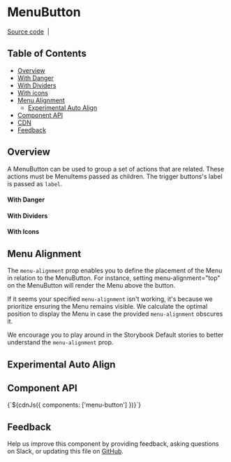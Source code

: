 
<Meta of={MenuButtonStories} />

# MenuButton

[Source code](https://github.com/carbon-design-system/carbon/tree/main/packages/web-components/src/components/menu-button)
&nbsp;|&nbsp;

## Table of Contents

- [Overview](#overview)
- [With Danger](#with-danger)
- [With Dividers](#with-dividers)
- [With icons](#with-icons)
- [Menu Alignment](#menu-alignment)
  - [Experimental Auto Align](#experimental-auto-align)
- [Component API](#component-api)
- [CDN](#cdn)
- [Feedback](#feedback)

## Overview

A MenuButton can be used to group a set of actions that are related. These
actions must be MenuItems passed as children. The trigger buttons's label is
passed as `label`.

<Canvas of={MenuButtonStories.Default} />

#### With Danger

<Canvas of={MenuButtonStories.withDanger} />

#### With Dividers

<Canvas of={MenuButtonStories.withDividers} />

#### With Icons

<Canvas of={MenuButtonStories.withIcons} />

## Menu Alignment

The `menu-alignment` prop enables you to define the placement of the Menu in
relation to the MenuButton. For instance, setting menu-alignment="top" on the
MenuButton will render the Menu above the button.

If it seems your specified `menu-alignment` isn't working, it's because we
prioritize ensuring the Menu remains visible. We calculate the optimal position
to display the Menu in case the provided `menu-alignment` obscures it.

We encourage you to play around in the Storybook Default stories to better
understand the `menu-alignment` prop.

<Canvas of={MenuButtonStories.withMenuAlignment} />

## Experimental Auto Align

<Canvas of={MenuButtonStories.ExperimentalAutoAlign} />

## Component API

<ArgTypes of="cds-menu-button" />
<Markdown>{`${cdnJs({ components: ['menu-button'] })}`}</Markdown>

## Feedback

Help us improve this component by providing feedback, asking questions on Slack,
or updating this file on
[GitHub](https://github.com/carbon-design-system/carbon/edit/main/packages/web-components/src/components/accordion/accordion.mdx).
